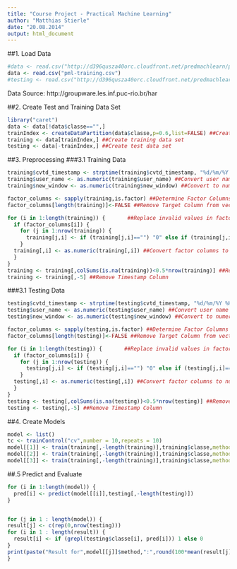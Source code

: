 ```yaml
---
title: "Course Project - Practical Machine Learning"
author: "Matthias Stierle"
date: "20.08.2014"
output: html_document
---
```

##1. Load Data
```r
#data <- read.csv("http://d396qusza40orc.cloudfront.net/predmachlearn/pml-training.csv")
data <- read.csv("pml-training.csv")
#testing <- read.csv("http://d396qusza40orc.cloudfront.net/predmachlearn/pml-testing.csv")
```
Data Source:  http://groupware.les.inf.puc-rio.br/har

##2. Create Test and Training Data Set
```r
library("caret")
data <- data[!data$classe=="",]
trainIndex <- createDataPartition(data$classe,p=0.6,list=FALSE) ##Create split vector
training <- data[trainIndex,] ##Create training data set
testing <- data[-trainIndex,] ##Create test data set
``` 

##3. Preprocessing
###3.1 Training Data
```r
training$cvtd_timestamp <- strptime(training$cvtd_timestamp, "%d/%m/%Y %H:%M") ##Convert to timestamp
training$user_name <- as.numeric(training$user_name) ##Convert user name to numeric
training$new_window <- as.numeric(training$new_window) ##Convert to numeric

factor_columns <- sapply(training,is.factor) ##Determine Factor Columns
factor_columns[length(training)]<-FALSE ##Remove Target Column from vector

for (i in 1:length(training)) {       ##Replace invalid values in factor columns
  if (factor_columns[i]) {
    for (j in 1:nrow(training)) {
      training[j,i] <- if (training[j,i]=="") "0" else if (training[j,i]=="#DIV/0!") "0" else training[j,i]
    }
  training[,i] <- as.numeric(training[,i]) ##Convert factor columns to numeric
  }
}
training <- training[,colSums(is.na(training))<0.5*nrow(training)] ##Remove Columns with too many NAs
training <- training[,-5] ##Remove Timestamp Column
``` 
###3.1 Testing Data
```r
testing$cvtd_timestamp <- strptime(testing$cvtd_timestamp, "%d/%m/%Y %H:%M") ##Convert to timestamp
testing$user_name <- as.numeric(testing$user_name) ##Convert user name to numeric
testing$new_window <- as.numeric(testing$new_window) ##Convert to numeric

factor_columns <- sapply(testing,is.factor) ##Determine Factor Columns
factor_columns[length(testing)]<-FALSE ##Remove Target Column from vector

for (i in 1:length(testing)) {       ##Replace invalid values in factor columns
  if (factor_columns[i]) {
    for (j in 1:nrow(testing)) {
      testing[j,i] <- if (testing[j,i]=="") "0" else if (testing[j,i]=="#DIV/0!") "0" else testing[j,i]
    }
  testing[,i] <- as.numeric(testing[,i]) ##Convert factor columns to numeric
  }
}
testing <- testing[,colSums(is.na(testing))<0.5*nrow(testing)] ##Remove Columns with too many NAs
testing <- testing[,-5] ##Remove Timestamp Column
``` 

##4. Create Models
```r
model <- list()
tc <- trainControl("cv",number = 10,repeats = 10)
model[[1]] <- train(training[,-length(training)],training$classe,method="nnet",preProcess = c("center", "scale"),trControl=tc)
model[[2]] <- train(training[,-length(training)],training$classe,method="kknn",preProcess = c("center", "scale"),trControl=tc)
model[[3]] <- train(training[,-length(training)],training$classe,method="treebag",preProcess = c("center", "scale"),trControl=tc)
``` 

##.5 Predict and Evaluate
```r
for (i in 1:length(model)) {
  pred[i] <- predict(model[[i]],testing[,-length(testing)])
}


for (j in 1 : length(model)) {
result[j] <- c(rep(0,nrow(testing)))
for (i in 1 : length(result)) {
  result[i] <- if (grepl(testing$classe[i], pred[i])) 1 else 0
}
print(paste("Result for",model[[j]]$method,":",round(100*mean(result[j]),2),"%"))
}
``` 